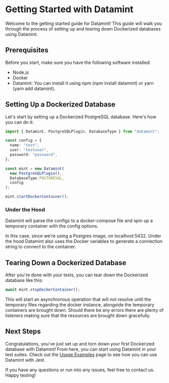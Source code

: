 # Getting Started with Datamint

Welcome to the getting started guide for Datamint! This guide will walk you through the process of setting up and tearing down Dockerized databases using Datamint.

## Prerequisites

Before you start, make sure you have the following software installed:

- Node.js
- Docker
- Datamint: You can install it using npm (npm install datamint) or yarn (yarn add datamint).

## Setting Up a Dockerized Database

Let's start by setting up a Dockerized PostgreSQL database. Here's how you can do it:

```ts
import { Datamint, PostgreSQLPlugin, DatabaseType } from "datamint";

const config = {
  name: "test",
  user: "testuser",
  password: "password",
};

const mint = new Datamint(
  new PostgreSQLPlugin(),
  DatabaseType.POSTGRESQL,
  config
);

mint.startDockerContainer();
```

### Under the Hood

Datamint will parse the configs to a docker-compose file and spin up a temporary container with the config options.

In this case, since we're using a Postgres image, on localhost:5432. Under the hood Datamint also uses the Docker
variables to generate a connection string to connect to the container.

## Tearing Down a Dockerized Database

After you're done with your tests, you can tear down the Dockerized database like this:

```ts
await mint.stopDockerContainer();
```

This will start an asynchronous operation that will not resolve until the temporary files regarding the docker instance, 
alongside the temporary containers are brought down. Should there be any errors there are plenty of listeners making sure
that the resources are brought down gracefully.

## Next Steps 

Congratulations, you've just set up and torn down your first Dockerized database with Datamint! From here, you can start using Datamint in your test suites. Check out the [Usage Examples](usage-examples.mdx) page to see how you can use Datamint with Jest.

If you have any questions or run into any issues, feel free to contact us. Happy testing!